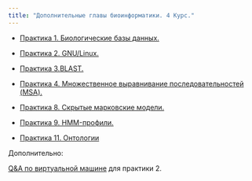 ```yaml
---
title: "Дополнительные главы биоинформатики. 4 Курс."
---
```


-   [Практика 1. Биологические базы данных.](practices/db.qmd)
-   [Практика 2. GNU/Linux.](practices/linux.qmd)
-   [Практика 3. ](practices/blast.qmd)[BLAST.](practices/blast.qmd)
-   [Практика 4. Множественное выравнивание последовательностей (MSA).](practices/msa.qmd)
-   [Практика 8. Скрытые марковские модели.](practices/hmm.qmd)
-   [Практика 9. HMM-профили.](practices/hmm_profiles.qmd)

-   [Практика 11. Онтологии](practices/ontology.qmd)

Дополнительно:

[Q&A по виртуальной машине](practices/server-help.qmd) для практики 2.
